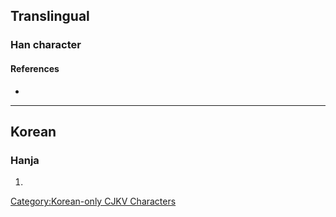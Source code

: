 {{character info}}
==Translingual==

===Han character===
{{Han char|rn=5|rad=乙|as=04|sn=5|four=|canj=MMN|ids=⿱五乙}}

====References====
* {{Han ref|kx=0084.101|dkj=|dj=|hdz=|uh=340F|ud=13327|bh=|bd=}}

----

==Korean==

===Hanja===
{{ko-hanja|hangeul=올|rv=ol|mr=ol|y=ol}}

# {{rfdef|ko|sort=乙04}}

[[Category:Korean-only CJKV Characters]]
